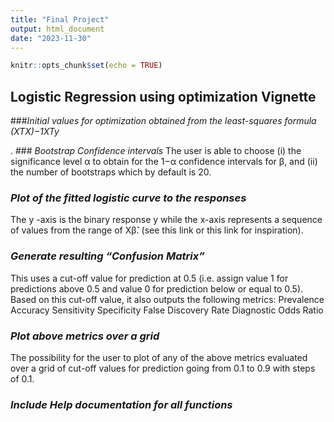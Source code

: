 ```yaml
---
title: "Final Project"
output: html_document
date: "2023-11-30"
---
```


```r
knitr::opts_chunk$set(echo = TRUE)
```

## Logistic Regression using optimization Vignette


###*Initial values for optimization obtained from the least-squares formula (XTX)−1XTy*




.
### *Bootstrap Confidence intervals*
  The user is able to choose (i) the significance level α to obtain for the 1−α confidence intervals for β, and (ii)    the number of bootstraps which by default is 20.
  
  
  
  
### *Plot of the fitted logistic curve to the responses*

The y -axis is the binary response y while the x-axis represents a sequence of values from the range of Xβ̂. 
 (see this link or this link for inspiration).
 
 
 
 
### *Generate resulting "Confusion Matrix”*

This uses a cut-off value for prediction at 0.5 (i.e. assign value 1 for predictions above 0.5 and value 0 for prediction below or equal to 0.5). Based on this cut-off value, it also outputs the following metrics:
Prevalence
Accuracy
Sensitivity
Specificity
False Discovery Rate
Diagnostic Odds Ratio


### *Plot above metrics over a grid*

The possibility for the user to plot of any of the above metrics evaluated over a grid of cut-off values for prediction going from 0.1 to 0.9 with steps of 0.1.

### *Include Help documentation for all functions*


